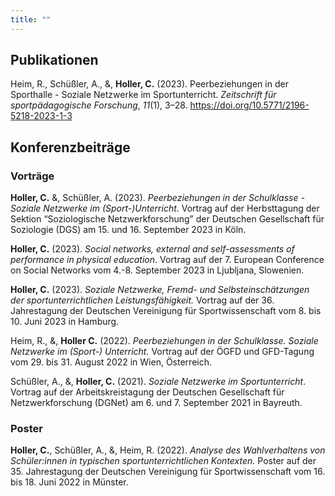 ```yaml
---
title: ""
---
```


## Publikationen

Heim, R., Schüßler, A., &, **Holler, C.** (2023). Peerbeziehungen in der Sporthalle - Soziale Netzwerke im Sportunterricht. *Zeitschrift für sportpädagogische Forschung*, *11*(1), 3--28. <https://doi.org/10.5771/2196-5218-2023-1-3>

## Konferenzbeiträge

### Vorträge

**Holler, C.** &, Schüßler, A. (2023). *Peerbeziehungen in der Schulklasse - Soziale Netzwerke im (Sport-)Unterricht*. Vortrag auf der Herbsttagung der Sektion "Soziologische Netzwerkforschung" der Deutschen Gesellschaft für Soziologie (DGS) am 15. und 16. September 2023 in Köln.

**Holler, C.** (2023). *Social networks, external and self-assessments of performance in physical education*. Vortrag auf der 7. European Conference on Social Networks vom 4.-8. September 2023 in Ljubljana, Slowenien.

**Holler, C.** (2023). *Soziale Netzwerke, Fremd- und Selbsteinschätzungen der sportunterrichtlichen Leistungsfähigkeit.* Vortrag auf der 36. Jahrestagung der Deutschen Vereinigung für Sportwissenschaft vom 8. bis 10. Juni 2023 in Hamburg.

Heim, R., &, **Holler C.** (2022). *Peerbeziehungen in der Schulklasse. Soziale Netzwerke im (Sport-) Unterricht.* Vortrag auf der ÖGFD und GFD-Tagung vom 29. bis 31. August 2022 in Wien, Österreich.

Schüßler, A., &, **Holler, C.** (2021). *Soziale Netzwerke im Sportunterricht*. Vortrag auf der Arbeitskreistagung der Deutschen Gesellschaft für Netzwerkforschung (DGNet) am 6. und 7. September 2021 in Bayreuth.

### Poster

**Holler, C.**, Schüßler, A., &, Heim, R. (2022). *Analyse des Wahlverhaltens von Schüler:innen in typischen sportunterrichtlichen Kontexten.* Poster auf der 35. Jahrestagung der Deutschen Vereinigung für Sportwissenschaft vom 16. bis 18. Juni 2022 in Münster.
